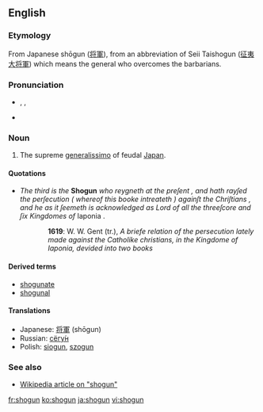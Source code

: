 {{also|shōgun}}

==English==
{{wikipedia}}

===Etymology===
From Japanese shōgun ([[将軍]]), from an abbreviation of Seii Taishogun ([[征夷大将軍]]) which means the general who overcomes the barbarians.

===Pronunciation===
* {{enPR|shō'gŭn}}, {{IPA|/ˈʃəʊɡʌn/}}, {{SAMPA|/"S@UgVn/}}
* {{rhymes|əʊɡən}}

===Noun===
{{en-noun}}

# The supreme [[generalissimo]] of feudal [[Japan]].

====Quotations====
* ''The third is the'' '''Shogun''' ''who reygneth at the preſent , and hath rayſed the perſecution ( whereof this booke intreateth ) againſt the Chriſtians , and he as it ſeemeth is acknowledged as Lord of all the threeſcore and ſix Kingdomes of'' Iaponia .
:: '''1619''': W. W. Gent (tr.), ''A briefe relation of the persecution lately made against the Catholike christians, in the Kingdome of Iaponia, devided into two books''

====Derived terms====
* [[shogunate]]
* [[shogunal]]

====Translations====
* Japanese: [[将軍]] (shōgun)
* Russian: [[сёгун|сёгу́н]]
* Polish: [[siogun]], [[szogun]]

===See also===
* [[w:Shogun|Wikipedia article on "shogun"]]

[[fr:shogun]]
[[ko:shogun]]
[[ja:shogun]]
[[vi:shogun]]